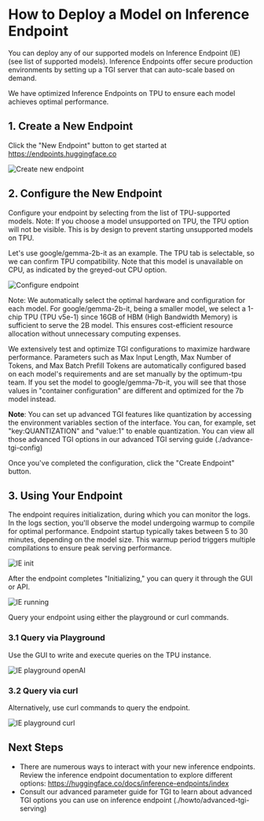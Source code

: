 # How to Deploy a Model on Inference Endpoint

You can deploy any of our supported models on Inference Endpoint (IE) (see list of supported models).
Inference Endpoints offer secure production environments by setting up a TGI server that can auto-scale based on demand.

We have optimized Inference Endpoints on TPU to ensure each model achieves optimal performance.

## 1. Create a New Endpoint

Click the "New Endpoint" button to get started at https://endpoints.huggingface.co

![Create new endpoint](https://huggingface.co/datasets/huggingface/documentation-images/resolve/main/optimum/tpu/ie_create_new_endpoint.png)

## 2. Configure the New Endpoint

Configure your endpoint by selecting from the list of TPU-supported models.
Note: If you choose a model unsupported on TPU, the TPU option will not be visible. This is by design to prevent starting unsupported models on TPU.

Let's use google/gemma-2b-it as an example. The TPU tab is selectable, so we can confirm TPU compatibility. Note that this model is unavailable on CPU, as indicated by the greyed-out CPU option.

![Configure endpoint](https://huggingface.co/datasets/huggingface/documentation-images/resolve/main/optimum/tpu/ie_config_new_endpoint.png)

Note: We automatically select the optimal hardware and configuration for each model. For google/gemma-2b-it, being a smaller model, we select a 1-chip TPU (TPU v5e-1) since 16GB of HBM (High Bandwidth Memory) is sufficient to serve the 2B model. This ensures cost-efficient resource allocation without unnecessary computing expenses.

We extensively test and optimize TGI configurations to maximize hardware performance. Parameters such as Max Input Length, Max Number of Tokens, and Max Batch Prefill Tokens are automatically configured based on each model's requirements and are set manually by the optimum-tpu team. If you set the model to google/gemma-7b-it, you will see that those values in "container configuration" are different and optimized for the 7b model instead.

**Note**: You can set up advanced TGI features like quantization by accessing the environment variables section of the interface. You can, for example, set "key:QUANTIZATION" and "value:1" to enable quantization. You can view all those advanced TGI options in our advanced TGI serving guide (./advance-tgi-config)

Once you've completed the configuration, click the "Create Endpoint" button.

## 3. Using Your Endpoint

The endpoint requires initialization, during which you can monitor the logs. In the logs section, you'll observe the model undergoing warmup to compile for optimal performance. Endpoint startup typically takes between 5 to 30 minutes, depending on the model size. This warmup period triggers multiple compilations to ensure peak serving performance.

![IE init](https://huggingface.co/datasets/huggingface/documentation-images/resolve/main/optimum/tpu/ie_endpoint_initalizing.png)

After the endpoint completes "Initializing," you can query it through the GUI or API.

![IE running](https://huggingface.co/datasets/huggingface/documentation-images/resolve/main/optimum/tpu/ie_endpoint_running.png)


Query your endpoint using either the playground or curl commands.

### 3.1 Query via Playground

Use the GUI to write and execute queries on the TPU instance.

![IE playground openAI](https://huggingface.co/datasets/huggingface/documentation-images/resolve/main/optimum/tpu/ie_playground_openapi.png)

### 3.2 Query via curl

Alternatively, use curl commands to query the endpoint.

![IE playground curl](https://huggingface.co/datasets/huggingface/documentation-images/resolve/main/optimum/tpu/ie_playground_curl.png)

## Next Steps

- There are numerous ways to interact with your new inference endpoints. Review the inference endpoint documentation to explore different options:
https://huggingface.co/docs/inference-endpoints/index
- Consult our advanced parameter guide for TGI to learn about advanced TGI options you can use on inference endpoint (./howto/advanced-tgi-serving)